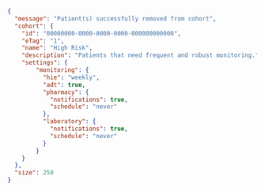 ```json
{
  "message": "Patient(s) successfully removed from cohort",
  "cohort": {
    "id": "00000000-0000-0000-0000-000000000000",
    "eTag": "1",
    "name": "High Risk",
    "description": "Patients that need frequent and robust monitoring.",
    "settings": {
        "monitoring": {
          "hie": "weekly",
          "adt": true,
          "pharmacy": {
            "notifications": true,
            "schedule": "never"
          },
          "laboratory": {
            "notifications": true,
            "schedule": "never"
          }
        }
    }
  },
  "size": 250
}
```
